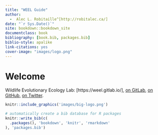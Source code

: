 ```yaml
--- 
title: "WEEL Guide"
author: 
  -  Alec L. Robitaille^[http://robitalec.ca/]
date: "`r Sys.Date()`"
site: bookdown::bookdown_site
documentclass: book
bibliography: [book.bib, packages.bib]
biblio-style: apalike
link-citations: yes
cover-image: "images/logo.png"
---
```


# Welcome


Wildlife Evolutionary Ecology Lab: [https://weel.gitlab.io/], [on GitLab](https://gitlab.com/WEEL_grp), [on GitHub](https://github.com/wildlifeevoeco/), [on Twitter](https://twitter.com/wildlifeevoeco). 


```r
knitr::include_graphics('images/big-logo.png')
```



```r
# automatically create a bib database for R packages
knitr::write_bib(c(
  .packages(), 'bookdown', 'knitr', 'rmarkdown'
), 'packages.bib')
```
